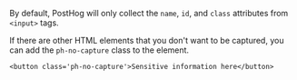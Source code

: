 By default, PostHog will only collect the `name`, `id`, and `class` attributes from `<input>` tags.

If there are other HTML elements that you don't want to be captured, you can add the `ph-no-capture` class to the element.

```js-web
<button class='ph-no-capture'>Sensitive information here</button>
``` 